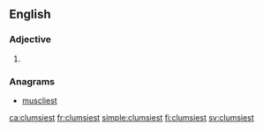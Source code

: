 ==English==

===Adjective===
{{head|en|adjective superlative form}}

# {{en-superlative of|clumsy}}

===Anagrams===
* [[muscliest#English|muscliest]]

[[ca:clumsiest]]
[[fr:clumsiest]]
[[simple:clumsiest]]
[[fi:clumsiest]]
[[sv:clumsiest]]